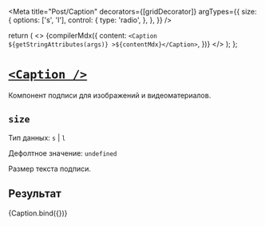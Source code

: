 
<Meta
  title="Post/Caption"
  decorators={[gridDecorator]}
  argTypes={{
    size: {
      options: ['s', 'l'],
      control: {
        type: 'radio',
      },
    },
  }}
/>

  return (
    <>
      {compilerMdx({
        content: `<Caption ${getStringAttributes(args)} >${contentMdx}</Caption>`,
      })}
    </>
  );
};

# [`<Caption />`](http://s.csssr.ru/U31J879TR/2021-04-08-14-35-57-558l7_.jpg)

Компонент подписи для изображений и видеоматериалов.

## `size`

Тип данных: `s` | `l`

Дефолтное значение: `undefined`

Размер текста подписи.

## Результат

<Canvas>
  <Story
    name="Default"
    args={{
      size: 's',
      contentMdx: `Venenatis cras sed felis eget velit. Consectetur libero id faucibus nisl tincidunt.`,
    }}
  >
    {Caption.bind({})}
  </Story>
</Canvas>
